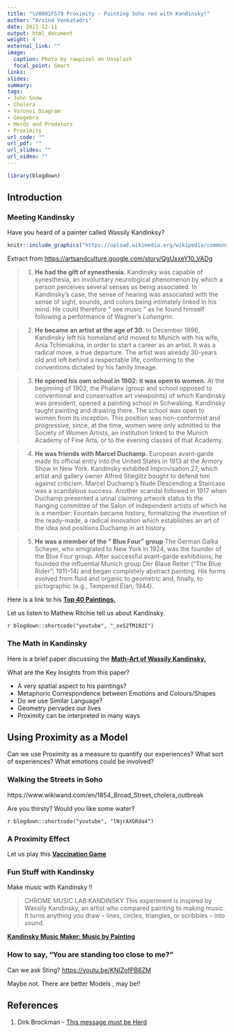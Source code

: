 ```yaml
---
title: "\U0001F579 Proximity - Painting Soho red with Kandinsky!"
author: "Arvind Venkatadri"
date: 2021-12-11
output: html_document
weight: 4
external_link: ""
image:
  caption: Photo by rawpixel on Unsplash
  focal_point: Smart
links:
slides: 
summary: 
tags:
- John Snow
- Cholera
- Voronoi Diagram
- Geogebra
- Herds and Predators
- Proximity
url_code: ""
url_pdf: ""
url_slides: ""
url_video: ""
---
```


```r
library(blogdown)
```


## Introduction

### Meeting Kandinsky

Have you heard of a painter called Wassily Kandinksy?

```r
knitr::include_graphics("https://upload.wikimedia.org/wikipedia/commons/8/8a/Vassily-Kandinsky.jpeg")
```

Extract from <https://artsandculture.google.com/story/QgUxxeY10_VADg>

> 1. **He had the gift of synesthesia.**
    Kandinsky was capable of synesthesia, an involuntary neurological phenomenon by which a person perceives several senses as being associated.
In Kandinsky's case, the sense of hearing was associated with the sense of sight, sounds, and colors being intimately linked in his mind. He could therefore " see music " as he found himself following a performance of Wagner's *Lohengrin*. 

> 2. **He became an artist at the age of 30.**
In December 1896, Kandinsky left his homeland and moved to Munich with his wife, Ania Tchimiakina, in order to start a career as an artist. It was a radical move, a true departure. The artist was already 30-years old and left behind a respectable life, conforming to the conventions dictated by his family lineage.

> 3. **He opened his own school in 1902: it was open to women.**
At the beginning of 1902, the Phalanx (group and school opposed to conventional and conservative art viewpoints) of which Kandinsky was president, opened a painting school in Schwabing. Kandinsky taught painting and drawing there. The school was open to women from its inception. This position was non-conformist and progressive, since, at the time, women were only admitted to the Society of Women Artists, an institution linked to the Munich Academy of Fine Arts, or to the evening classes of that Academy. 

>4. **He was friends with Marcel Duchamp.**
European avant-garde made its official entry into the United States in 1913 at the Armory Show in New York. Kandinsky exhibited Improvisation 27, which artist and gallery owner Alfred Stieglitz bought to defend him against criticism. Marcel Duchamp's Nude Descending a Staircase was a scandalous success.
Another scandal followed in 1917 when Duchamp presented a urinal claiming artwork status to the hanging committee of the Salon of independent artists of which he is a member: Fountain became history, formalizing the invention of the ready-made, a radical innovation which establishes an art of the idea and positions Duchamp in art history. 

> 5. **He was a member of the " Blue Four" group**
The German Galka Scheyer, who emigrated to New York in 1924, was the founder of the Blue Four group. After successful avant-garde exhibitions, he founded the influential Munich group Der Blaue Reiter (“The Blue Rider”; 1911–14) and began completely abstract painting. His forms evolved from fluid and organic to geometric and, finally, to pictographic (e.g., Tempered Élan, 1944).

Here is a link to his <u>[**Top 40 Paintings.**](https://www.wassilykandinsky.net/painting1896-1944.php)</u>



Let us listen to Mathew Ritchie tell us about Kandinsky.

`r blogdown::shortcode("youtube", "_oxS2TM182I")`


### The Math in Kandinsky

Here is a brief paper discussing the <u>[**Math-Art of Wassily Kandinsky.**](/pdf/Proximity/Kandinsky - Math Artist.pdf)</u>

What are the Key Insights from this paper?

- A very spatial aspect to his paintings?
- Metaphoric Correspondence between Emotions and Colours/Shapes
- Do we use Similar Language?
- Geometry pervades our lives
- Proximity can be interpreted in many ways

## Using Proximity as a Model

Can we use Proximity as a measure to quantify our experiences? What sort of experiences? What emotions could be involved?

### Walking the Streets in Soho

https://www.wikiwand.com/en/1854_Broad_Street_cholera_outbreak

Are you thirsty? Would you like some water?  

`r blogdown::shortcode("youtube", "lNjrAXGRda4")`


### A Proximity Effect

Let us play this <u>[**Vaccination Game**](https://rocs.hu-berlin.de/D3/herd/)</u>



### Fun Stuff with Kandinsky

Make music with Kandinsky !! 

> CHROME MUSIC LAB:KANDINSKY
This experiment is inspired by Wassily Kandinsky, an artist who compared painting to making music. It turns anything you draw – lines, circles, triangles, or scribbles – into sound.

<u>[**Kandinsky Music Maker: Music by Painting**](https://musiclab.chromeexperiments.com/kandinsky/)</u>

### How to say, "You are standing too close to me?"

Can we ask Sting? <u>https://youtu.be/KNIZofPB8ZM</u>

Maybe not.  There are better Models , may be!!

## References

1. Dirk Brockman - [This message must be Herd](pdf/Proximity/Brockman - This message must be Herd.pdf)

